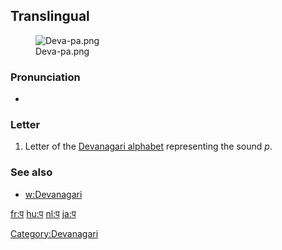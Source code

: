 {{also|ष|ण}}
==Translingual==
[[File:Deva-pa.png|thumb]]

===Pronunciation===
* {{IPA|/pə/}}

===Letter===
{{mul-deva|pa}}

#Letter of the [[Devanagari alphabet]] representing the sound ''p''.

===See also===

* [[w:Devanagari]]

[[Category:Devanagari]]

[[fr:प]]
[[hu:प]]
[[nl:प]]
[[ja:प]]